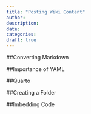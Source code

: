 ```yaml
---
title: "Posting Wiki Content"
author:
description: 
date: `
categories:
draft: true
---
```

##Converting Markdown

##Importance of YAML

##Quarto

##Creating a Folder

##Imbedding Code
